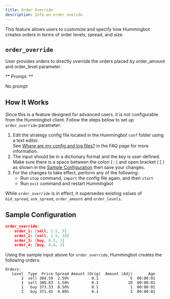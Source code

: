 ```yaml
---
title: Order Override
description: Info on order overide
---
```


This feature allows users to customize and specify how Hummingbot creates orders in terms of order levels, spread, and size.

## `order_override`

User provides orders to directly override the orders placed by order_amount and order_level parameter.

** Prompt: **

No prompt

## How It Works

Since this is a feature designed for advanced users, it is not configurable from the Hummingbot client. Follow the steps below to set up `order_override` parameter:

1. Edit the strategy config file located in the Hummingbot `conf` folder using a text editor. <br/>See [Where are my config and log files?](/faq/#where-are-my-config-and-log-files) in the FAQ page for more information.
2. The input should be in a dictionary format and the key is user-defined.<br/>Make sure there is a space between the colon ( : ) and open bracket ( [ ) as shown in the [Sample Configuration](#sample-configuration) then save your changes.
3. For the changes to take effect, perform any of the following:
   - Run `stop` command, `import` the config file again, and then `start`
   - Run `exit` command and restart Hummingbot

While `order_override` is in effect, it supersedes existing values of `bid_spread`, `ask_spread`, `order_amount` and `order_levels`.

## Sample Configuration

```json
order_override:
    order_1: [sell, 2.5, 5]
    order_2: [sell, 1.5, 10]
    order_3: [buy, 0.5, 1]
    order_4: [buy, 0.8, 3]
```

Using the sample input above for `order_override`, Hummingbot creates the following orders:

```
Orders:
   Level  Type  Price Spread Amount (Orig)  Amount (Adj)       Age
       2  sell 384.59  2.50%          0.1              5  00:00:01
       1  sell 380.83  1.50%          0.1             10  00:00:01
       1   buy 373.33  0.50%          0.1              1  00:00:01
       2   buy 371.45  0.80%          0.1              3  00:00:01
```

